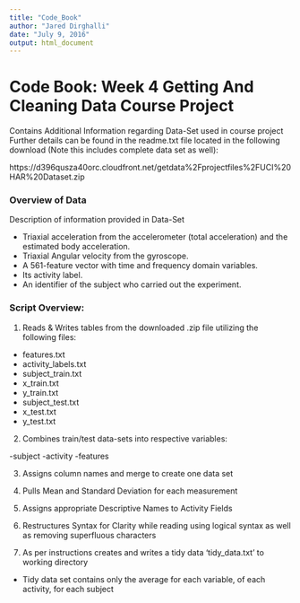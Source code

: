 ---
title: "Code_Book"
author: "Jared Dirghalli"
date: "July 9, 2016"
output: html_document
---



# Code Book: Week 4 Getting And Cleaning Data Course Project
Contains Additional Information regarding Data-Set used in course project
Further details can be found in the readme.txt file located in the following download (Note this includes complete data set as well):

https://d396qusza40orc.cloudfront.net/getdata%2Fprojectfiles%2FUCI%20HAR%20Dataset.zip


### Overview of Data

Description of information provided in Data-Set

- Triaxial acceleration from the accelerometer (total acceleration) and the estimated body acceleration. 
- Triaxial Angular velocity from the gyroscope. 
- A 561-feature vector with time and frequency domain variables. 
- Its activity label. 
- An identifier of the subject who carried out the experiment.

### Script Overview:

1. Reads & Writes tables from the downloaded .zip file utilizing the following files:

- features.txt
- activity_labels.txt
- subject_train.txt
- x_train.txt
- y_train.txt
- subject_test.txt
- x_test.txt
- y_test.txt

2. Combines train/test data-sets into respective variables:

-subject
-activity
-features

3. Assigns column names and merge to create one data set

4. Pulls Mean and Standard Deviation for each measurement

5. Assigns appropriate Descriptive Names to Activity Fields

6. Restructures Syntax for Clarity while reading using logical syntax as well as removing superfluous characters

7. As per instructions creates and writes a tidy data 'tidy_data.txt' to working directory
- Tidy data set contains only the average for each variable, of each activity, for each subject








